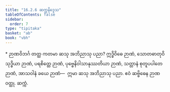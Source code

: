 ```yaml
---
title: "16.2.6 ဆက္ကနိဒ္ဒေသ"
tableOfContents: false
sidebar:
  order: 7
type: "tipitaka"
basket: "ab"
book: "vbh"
---
```



<DynamicBreadcrumb />

<Paragraph type="center" book="vbh">
* ဉာဏဝိဘင်္ဂ
</Paragraph>



<Division number="805" book="vbh">

<Paragraph number="2547" book="vbh">
တတ္ထ ကတမာ ဆသု အဘိညာသု ပညာ? ဣဒ္ဓိဝိဓေ ဉာဏံ, သောတဓာတုဝိသုဒ္ဓိယာ ဉာဏံ, ပရစိတ္တေ ဉာဏံ, ပုဗ္ဗေနိဝါသာနုဿတိယာ ဉာဏံ, သတ္တာနံ စုတူပပါတေ ဉာဏံ, အာသဝါနံ ခယေ ဉာဏံ—  ဣမာ ဆသု အဘိညာသု ပညာ. ဧဝံ ဆဗ္ဗိဓေန ဉာဏဝတ္ထု.

</Paragraph>
</Division>

<Paragraph number="2548" type="center" book="vbh">
ဆက္ကံ.
</Paragraph>